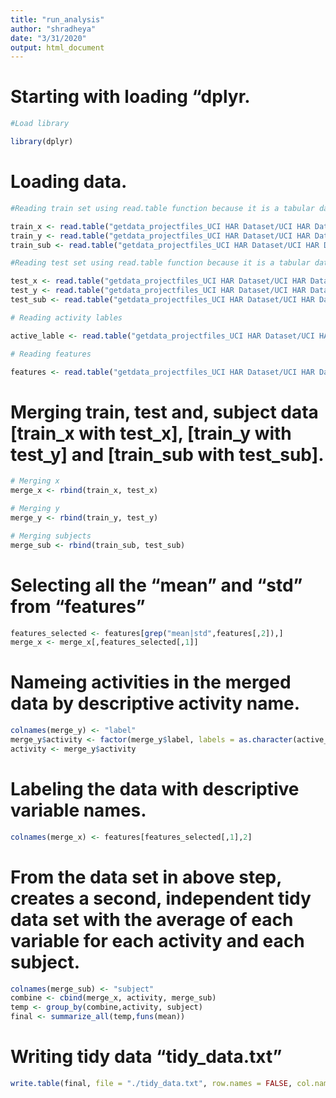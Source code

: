 ```yaml
---
title: "run_analysis"
author: "shradheya"
date: "3/31/2020"
output: html_document
---
```


# Starting with loading "dplyr.

```r
#Load library

library(dplyr)
```

# Loading data.

```r
#Reading train set using read.table function because it is a tabular data.

train_x <- read.table("getdata_projectfiles_UCI HAR Dataset/UCI HAR Dataset/train/X_train.txt")
train_y <- read.table("getdata_projectfiles_UCI HAR Dataset/UCI HAR Dataset/train/y_train.txt")
train_sub <- read.table("getdata_projectfiles_UCI HAR Dataset/UCI HAR Dataset/train/subject_train.txt") 

#Reading test set using read.table function because it is a tabular data.

test_x <- read.table("getdata_projectfiles_UCI HAR Dataset/UCI HAR Dataset/test/X_test.txt")
test_y <- read.table("getdata_projectfiles_UCI HAR Dataset/UCI HAR Dataset/test/y_test.txt")
test_sub <- read.table("getdata_projectfiles_UCI HAR Dataset/UCI HAR Dataset/test/subject_test.txt")

# Reading activity lables

active_lable <- read.table("getdata_projectfiles_UCI HAR Dataset/UCI HAR Dataset/activity_labels.txt")

# Reading features

features <- read.table("getdata_projectfiles_UCI HAR Dataset/UCI HAR Dataset/features.txt")

```

# Merging train, test and, subject data [train_x with test_x], [train_y with test_y] and [train_sub with test_sub].

```r
# Merging x
merge_x <- rbind(train_x, test_x)

# Merging y
merge_y <- rbind(train_y, test_y)

# Merging subjects
merge_sub <- rbind(train_sub, test_sub)
```

# Selecting all  the "mean" and "std" from "features" 

```r
features_selected <- features[grep("mean|std",features[,2]),]
merge_x <- merge_x[,features_selected[,1]]
```

# Nameing activities in the merged data by descriptive activity name.

```r
colnames(merge_y) <- "label"
merge_y$activity <- factor(merge_y$label, labels = as.character(active_lable[,2]))
activity <- merge_y$activity
```

# Labeling the data with descriptive variable names.

```r
colnames(merge_x) <- features[features_selected[,1],2]
```


# From the data set in above step, creates a second, independent tidy data set with the average of each variable for each activity and each subject.

```r
colnames(merge_sub) <- "subject"
combine <- cbind(merge_x, activity, merge_sub)
temp <- group_by(combine,activity, subject)
final <- summarize_all(temp,funs(mean))
```

# Writing tidy data "tidy_data.txt"

```r
write.table(final, file = "./tidy_data.txt", row.names = FALSE, col.names = TRUE)
```
